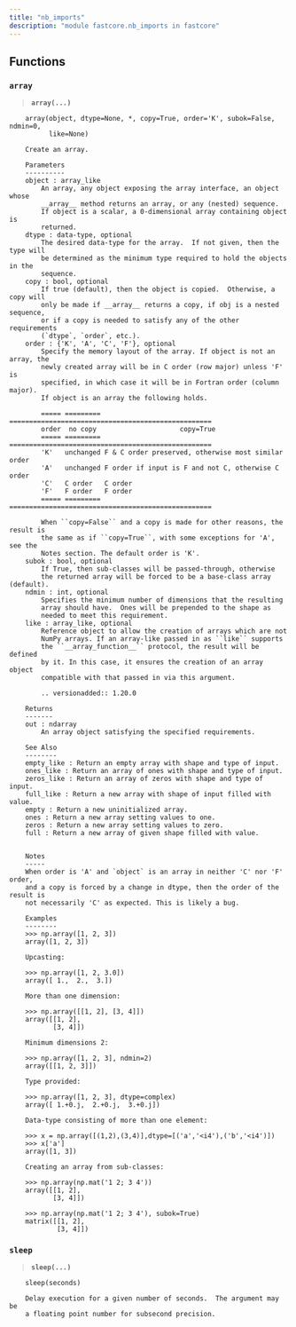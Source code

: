 ```yaml
---
title: "nb_imports"
description: "module fastcore.nb_imports in fastcore"
---
```


## Functions

    
### `array`
    


```{=html}
<blockquote><strong><code>array(...)</code></strong></blockquote>
```


    
        array(object, dtype=None, *, copy=True, order='K', subok=False, ndmin=0,
              like=None)
        
        Create an array.
        
        Parameters
        ----------
        object : array_like
            An array, any object exposing the array interface, an object whose
            __array__ method returns an array, or any (nested) sequence.
            If object is a scalar, a 0-dimensional array containing object is
            returned.
        dtype : data-type, optional
            The desired data-type for the array.  If not given, then the type will
            be determined as the minimum type required to hold the objects in the
            sequence.
        copy : bool, optional
            If true (default), then the object is copied.  Otherwise, a copy will
            only be made if __array__ returns a copy, if obj is a nested sequence,
            or if a copy is needed to satisfy any of the other requirements
            (`dtype`, `order`, etc.).
        order : {'K', 'A', 'C', 'F'}, optional
            Specify the memory layout of the array. If object is not an array, the
            newly created array will be in C order (row major) unless 'F' is
            specified, in which case it will be in Fortran order (column major).
            If object is an array the following holds.
        
            ===== ========= ===================================================
            order  no copy                     copy=True
            ===== ========= ===================================================
            'K'   unchanged F & C order preserved, otherwise most similar order
            'A'   unchanged F order if input is F and not C, otherwise C order
            'C'   C order   C order
            'F'   F order   F order
            ===== ========= ===================================================
        
            When ``copy=False`` and a copy is made for other reasons, the result is
            the same as if ``copy=True``, with some exceptions for 'A', see the
            Notes section. The default order is 'K'.
        subok : bool, optional
            If True, then sub-classes will be passed-through, otherwise
            the returned array will be forced to be a base-class array (default).
        ndmin : int, optional
            Specifies the minimum number of dimensions that the resulting
            array should have.  Ones will be prepended to the shape as
            needed to meet this requirement.
        like : array_like, optional
            Reference object to allow the creation of arrays which are not
            NumPy arrays. If an array-like passed in as ``like`` supports
            the ``__array_function__`` protocol, the result will be defined
            by it. In this case, it ensures the creation of an array object
            compatible with that passed in via this argument.
        
            .. versionadded:: 1.20.0
        
        Returns
        -------
        out : ndarray
            An array object satisfying the specified requirements.
        
        See Also
        --------
        empty_like : Return an empty array with shape and type of input.
        ones_like : Return an array of ones with shape and type of input.
        zeros_like : Return an array of zeros with shape and type of input.
        full_like : Return a new array with shape of input filled with value.
        empty : Return a new uninitialized array.
        ones : Return a new array setting values to one.
        zeros : Return a new array setting values to zero.
        full : Return a new array of given shape filled with value.
        
        
        Notes
        -----
        When order is 'A' and `object` is an array in neither 'C' nor 'F' order,
        and a copy is forced by a change in dtype, then the order of the result is
        not necessarily 'C' as expected. This is likely a bug.
        
        Examples
        --------
        >>> np.array([1, 2, 3])
        array([1, 2, 3])
        
        Upcasting:
        
        >>> np.array([1, 2, 3.0])
        array([ 1.,  2.,  3.])
        
        More than one dimension:
        
        >>> np.array([[1, 2], [3, 4]])
        array([[1, 2],
               [3, 4]])
        
        Minimum dimensions 2:
        
        >>> np.array([1, 2, 3], ndmin=2)
        array([[1, 2, 3]])
        
        Type provided:
        
        >>> np.array([1, 2, 3], dtype=complex)
        array([ 1.+0.j,  2.+0.j,  3.+0.j])
        
        Data-type consisting of more than one element:
        
        >>> x = np.array([(1,2),(3,4)],dtype=[('a','<i4'),('b','<i4')])
        >>> x['a']
        array([1, 3])
        
        Creating an array from sub-classes:
        
        >>> np.array(np.mat('1 2; 3 4'))
        array([[1, 2],
               [3, 4]])
        
        >>> np.array(np.mat('1 2; 3 4'), subok=True)
        matrix([[1, 2],
                [3, 4]])
    
### `sleep`
    


```{=html}
<blockquote><strong><code>sleep(...)</code></strong></blockquote>
```


    
        sleep(seconds)
        
        Delay execution for a given number of seconds.  The argument may be
        a floating point number for subsecond precision.

